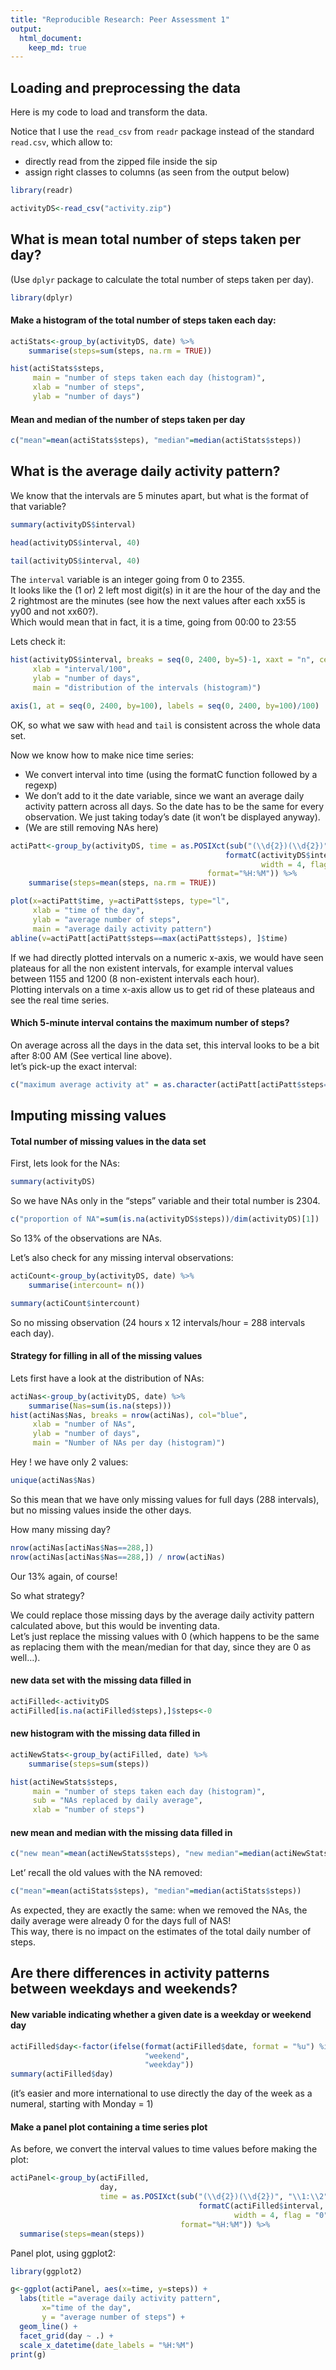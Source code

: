 ```yaml
---
title: "Reproducible Research: Peer Assessment 1"
output: 
  html_document:
    keep_md: true
---
```



## Loading and preprocessing the data
Here is my code to load and transform the data.  

Notice that I use the `read_csv` from `readr` package instead of the standard `read.csv`, which allow to:  

* directly read from the zipped file inside the sip
* assign right classes to columns (as seen from the output below)

```r
library(readr)

activityDS<-read_csv("activity.zip")
```
  
  
  
  
## What is mean total number of steps taken per day?

(Use `dplyr` package to calculate the total number of steps taken per day).  

```r
library(dplyr)
```

#### Make a histogram of the total number of steps taken each day: 

```r
actiStats<-group_by(activityDS, date) %>%
    summarise(steps=sum(steps, na.rm = TRUE))

hist(actiStats$steps, 
     main = "number of steps taken each day (histogram)",
     xlab = "number of steps",
     ylab = "number of days")
```


#### Mean and median of the number of steps taken per day
```r
c("mean"=mean(actiStats$steps), "median"=median(actiStats$steps))
```
  
  
  
## What is the average daily activity pattern?
We know that the intervals are 5 minutes apart, but what is the format of that variable?
```r
summary(activityDS$interval)

head(activityDS$interval, 40)

tail(activityDS$interval, 40)
```
The `interval` variable is an integer going from 0 to 2355.  
It looks like the (1 or) 2 left most digit(s) in it are the hour of the day and the 2 rightmost are the minutes (see how the next values after each xx55 is yy00 and not xx60?).  
Which would mean that in fact, it is a time, going from 00:00 to 23:55

Lets check it:
```r
hist(activityDS$interval, breaks = seq(0, 2400, by=5)-1, xaxt = "n", cex = 0.2,
     xlab = "interval/100", 
     ylab = "number of days",
     main = "distribution of the intervals (histogram)")

axis(1, at = seq(0, 2400, by=100), labels = seq(0, 2400, by=100)/100)
```
  
OK, so what we saw with `head` and `tail` is consistent across the whole data set.  
  
Now we know how to make nice time series:  

* We convert interval into time (using the formatC function followed by a regexp)
* We don't add to it the date variable, since we want an average daily activity pattern across all days. So the date has to be the same for every observation. We just taking today's date (it won't be displayed anyway).
* (We are still removing NAs here)
```r
actiPatt<-group_by(activityDS, time = as.POSIXct(sub("(\\d{2})(\\d{2})", "\\1:\\2", 
                                                formatC(activityDS$interval, 
                                                        width = 4, flag = "0")), 
                                            format="%H:%M")) %>%
    summarise(steps=mean(steps, na.rm = TRUE))

plot(x=actiPatt$time, y=actiPatt$steps, type="l",
     xlab = "time of the day", 
     ylab = "average number of steps",
     main = "average daily activity pattern")
abline(v=actiPatt[actiPatt$steps==max(actiPatt$steps), ]$time)
```
  
If we had directly plotted intervals on a numeric x-axis, we would have seen plateaus for all the non existent intervals, for example interval values between 1155 and 1200 (8 non-existent intervals each hour).  
Plotting intervals on a time x-axis allow us to get rid of these plateaus and see the real time series.  
  
#### Which 5-minute interval contains the maximum number of steps?
On average across all the days in the data set, this interval looks to be a bit after 8:00 AM (See vertical line above).  
let's pick-up the exact interval:
```r
c("maximum average activity at" = as.character(actiPatt[actiPatt$steps==max(actiPatt$steps), ]$time, "%H:%M"))
```
  
  
  
  
## Imputing missing values
  
#### Total number of missing values in the data set

First, lets look for the NAs:  
```r
summary(activityDS)
```
So we have NAs only in the "steps" variable and their total number is 2304.  
```r
c("proportion of NA"=sum(is.na(activityDS$steps))/dim(activityDS)[1])
```
So 13% of the observations are NAs.  
  
  
Let's also check for any missing interval observations:  
```r
actiCount<-group_by(activityDS, date) %>%
    summarise(intercount= n())

summary(actiCount$intercount)
```
So no missing observation (24 hours x 12 intervals/hour = 288 intervals each day).  
  
   
#### Strategy for filling in all of the missing values
Lets first have a look at the distribution of NAs:  
```r
actiNas<-group_by(activityDS, date) %>%
    summarise(Nas=sum(is.na(steps)))
hist(actiNas$Nas, breaks = nrow(actiNas), col="blue",
     xlab = "number of NAs",
     ylab = "number of days",
     main = "Number of NAs per day (histogram)")
```
  
Hey ! we have only 2 values:  
```r
unique(actiNas$Nas)
```
  
So this mean that we have only missing values for full days (288 intervals), but no missing values inside the other days.  
  
How many missing day?  
```r
nrow(actiNas[actiNas$Nas==288,])
nrow(actiNas[actiNas$Nas==288,]) / nrow(actiNas)
```
Our 13% again, of course!  
   
      
So what strategy?  
  
We could replace those missing days by the average daily activity pattern calculated above, but this would be inventing data.  
Let's just replace the missing values with 0 (which happens to be the same as replacing them with the mean/median for that day, since they are 0 as well...).  

#### new data set with the missing data filled in
```r
actiFilled<-activityDS
actiFilled[is.na(actiFilled$steps),]$steps<-0
```

#### new histogram with the missing data filled in
```r
actiNewStats<-group_by(actiFilled, date) %>%
    summarise(steps=sum(steps))

hist(actiNewStats$steps,
     main = "number of steps taken each day (histogram)",
     sub = "NAs replaced by daily average",
     xlab = "number of steps")
```

#### new mean and median with the missing data filled in  
```r
c("new mean"=mean(actiNewStats$steps), "new median"=median(actiNewStats$steps))
```
  
Let' recall the old values with the NA removed:  
```r
c("mean"=mean(actiStats$steps), "median"=median(actiStats$steps))
```
  
As expected, they are exactly the same: when we removed the NAs, the daily average were already 0 for the days full of NAS!  
This way, there is no impact on the estimates of the total daily number of steps.  
   
   
   
   
## Are there differences in activity patterns between weekdays and weekends?
#### New variable indicating whether a given date is a weekday or weekend day
```r
actiFilled$day<-factor(ifelse(format(actiFilled$date, format = "%u") %in% c(6,7), 
                              "weekend",
                              "weekday"))
summary(actiFilled$day)
```
  
(it's easier and more international to use directly the day of the week as a numeral, starting with Monday = 1)  
   
   
#### Make a panel plot containing a time series plot   
As before, we convert the interval values to time values before making the plot:  
```r
actiPanel<-group_by(actiFilled, 
                    day, 
                    time = as.POSIXct(sub("(\\d{2})(\\d{2})", "\\1:\\2", 
                                          formatC(actiFilled$interval, 
                                                  width = 4, flag = "0")), 
                                      format="%H:%M")) %>%
  summarise(steps=mean(steps))
```

Panel plot, using ggplot2:
```r
library(ggplot2)

g<-ggplot(actiPanel, aes(x=time, y=steps)) +
  labs(title ="average daily activity pattern", 
       x="time of the day",
       y = "average number of steps") + 
  geom_line() +
  facet_grid(day ~ .) +
  scale_x_datetime(date_labels = "%H:%M")
print(g)
```
